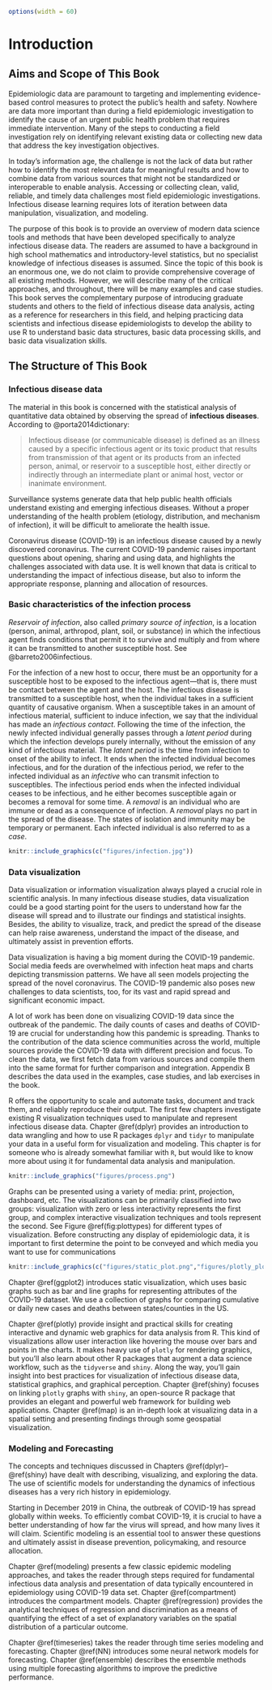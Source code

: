```r
options(width = 60)
```

# Introduction {#intro}

## Aims and Scope of This Book

Epidemiologic data are paramount to targeting and implementing evidence-based control measures to protect the public’s health and safety. Nowhere are data more important than during a field epidemiologic investigation to identify the cause of an urgent public health problem that requires immediate intervention. Many of the steps to conducting a field investigation rely on identifying relevant existing data or collecting new data that address the key investigation objectives.

In today’s information age, the challenge is not the lack of data but rather how to identify the most relevant data for meaningful results and how to combine data from various sources that might not be standardized or interoperable to enable analysis. Accessing or collecting clean, valid, reliable, and timely data challenges most field epidemiologic investigations. Infectious disease learning requires lots of iteration between data manipulation, visualization, and modeling. 

The purpose of this book is to provide an overview of modern data science tools and methods that have been developed specifically to analyze infectious disease data. The readers are assumed to have a background in high school mathematics and introductory-level statistics, but no specialist knowledge of infectious diseases is assumed. Since the topic of this book is an enormous one, we do not claim to provide comprehensive coverage of all existing methods. However, we will describe many of the critical approaches, and throughout, there will be many examples and case studies. This book serves the complementary purpose of introducing graduate students and others to the field of infectious disease data analysis, acting as a reference for researchers in this field, and helping practicing data scientists and infectious disease epidemiologists to develop the ability to use R to understand basic data structures, basic data processing skills, and basic data visualization skills.

## The Structure of This Book

### Infectious disease data

The material in this book is concerned with the statistical analysis of quantitative data obtained by observing the spread of **infectious diseases**. According to @porta2014dictionary: 

>Infectious disease (or communicable disease) is defined as an illness caused by a specific infectious agent or its toxic product that results from transmission of that agent or its products from an infected person, animal, or reservoir to a susceptible host, either directly or indirectly through an intermediate plant or animal host, vector or inanimate environment.

Surveillance systems generate data that help public health officials understand existing and emerging infectious diseases. Without a proper understanding of the health problem (etiology, distribution, and mechanism of infection), it will be difficult to ameliorate the health issue.

Coronavirus disease (COVID-19) is an infectious disease caused by a newly discovered coronavirus. The current COVID-19 pandemic raises important questions about opening, sharing and using data, and highlights the challenges associated with data use. It is well known that data is critical to understanding the impact of infectious disease, but also to inform the appropriate response, planning and allocation of resources. 

### Basic characteristics of the infection process

*Reservoir of infection*, also called *primary source of infection*, is a location (person, animal, arthropod, plant, soil, or substance) in which the infectious agent finds conditions that permit it to survive and multiply and from where it can be transmitted to another susceptible host. See @barreto2006infectious.

For the infection of a new host to occur, there must be an opportunity for a susceptible host to be exposed to the infectious agent—that is, there must be contact between the agent and the host. The infectious disease is transmitted to a susceptible host, when the individual takes in a sufficient quantity of causative organism. When a susceptible takes in an amount of infectious material, sufficient to induce infection, we say that the individual has made an *infectious contact*. Following the time of the infection, the newly infected individual generally passes through a *latent period* during which the infection develops purely internally, without the emission of any kind of infectious material. The *latent period* is the time from infection to onset of the ability to infect. It ends when the infected individual becomes infectious, and for the duration of the infectious period, we refer to the infected individual as an *infective* who can transmit infection to susceptibles. The infectious period ends when the infected individual ceases to be infectious, and he either becomes susceptible again or becomes a removal for some time. A *removal* is an individual who are immune or dead as a consequence of infection. A *removal* plays no part in the spread of the disease. The states of isolation and immunity may be temporary or permanent. Each infected individual is also referred to as a *case*.

```r
knitr::include_graphics(c("figures/infection.jpg"))
```


### Data visualization

Data visualization or information visualization always played a crucial role in scientific analysis. In many infectious disease studies, data visualization could be a good starting point for the users to understand how far the disease will spread and to illustrate our findings and statistical insights. Besides, the ability to visualize, track, and predict the spread of the disease can help raise awareness, understand the impact of the disease, and ultimately assist in prevention efforts. 

Data visualization is having a big moment during the COVID-19 pandemic. Social media feeds are overwhelmed with infection heat maps and charts depicting transmission patterns. We have all seen models projecting the spread of the novel coronavirus. The COVID-19 pandemic also poses new challenges to data scientists, too, for its vast and rapid spread and significant economic impact. 

A lot of work has been done on visualizing COVID-19 data since the outbreak of the pandemic. The daily counts of cases and deaths of COVID-19 are crucial for understanding how this pandemic is spreading. Thanks to the contribution of the data science communities across the world, multiple sources provide the COVID-19 data with different precision and focus. To clean the data, we first fetch data from various sources and compile them into the same format for further comparison and integration. Appendix B describes the data used in the examples, case studies, and lab exercises in the book. 

R offers the opportunity to scale and automate tasks, document and track them, and reliably reproduce their output. The first few chapters investigate existing R visualization techniques used to manipulate and represent infectious disease data. Chapter \@ref(dplyr) provides an introduction to data wrangling and how to use R packages `dplyr` and `tidyr` to manipulate your data in a useful form for visualization and modeling. This chapter is for someone who is already somewhat familiar with `R`, but would like to know more about using it for fundamental data analysis and manipulation.

```r
knitr::include_graphics("figures/process.png")
```

Graphs can be presented using a variety of media: print, projection, dashboard, etc. The visualizations can be primarily classified into two groups: visualization with zero or less interactivity represents the first group, and complex interactive visualization techniques and tools represent the second. See Figure \@ref(fig:plottypes) for different types of visualization. Before constructing any display of epidemiologic data, it is important to first determine the point to be conveyed and which media you want to use for communications

```r
knitr::include_graphics(c("figures/static_plot.png","figures/plotly_plot.png", "figures/animation2.png", "figures/county_risk_ts.png"))
```

Chapter \@ref(ggplot2) introduces static visualization, which uses basic graphs such as bar and line graphs for representing attributes of the COVID-19 dataset. We use a collection of graphs for comparing cumulative or daily new cases and deaths between states/counties in the US. 

Chapter \@ref(plotly) provide insight and practical skills for creating interactive and dynamic web graphics for data analysis from R. This kind of visualizations allow user interaction like hovering the mouse over bars and points in the charts. It makes heavy use of `plotly` for rendering graphics, but you’ll also learn about other R packages that augment a data science workflow, such as the `tidyverse` and `shiny`. Along the way, you’ll gain insight into best practices for visualization of infectious disease data, statistical graphics, and graphical perception. Chapter \@ref(shiny) focuses on linking `plotly` graphs with `shiny`, an open-source R package that provides an elegant and powerful web framework for building web applications. Chapter \@ref(map) is an in-depth look at visualizing data in a spatial setting and presenting findings through some geospatial visualization.


<!-- In summary, we have identified the following challenges while visualizing data related to the spread of the COVID-19 pandemic: -->

<!-- * Range of data: The number of cases and deaths range from a tenth of a million to less than a hundred in different states, regions, and counties. It is difficult to plot this wide range of values sharing a single scale. The trend may look flat for some states or counties where the number of new cases is in hundreds when plotted with a state or coounty where it is in thousands. -->

<!-- * Data transformation: Usually in science, researchers use log or semilog transformation for plotting data with a wide range. However, presently the COVID statistics have a huge influence on people's perception of threat, and a flat logarithmic curve may undermine the effect of the disease among common people if they do not follow the actual data transformation. -->

<!-- * Proportional statistics: A plethora of statistics is defining new variables such as number of people affected per capita or per million population or proportion of death with respect to total number of affected people. These statistics often exaggerate the problem for both small and large counties. For example, a huge number of deaths may seem a small proportion of per million people in cities such as New York City and only a few deaths may seem a big number for a small and less populous country. -->

<!-- * Information overload: When the graphs present data for multiple states or countries, all graphs turn indistinguishable at the early stage of the pandemic and countries where the spread has not yet reached peak clutter together even for a set of line graphs. -->


### Modeling and Forecasting

The concepts and techniques discussed in Chapters \@ref(dplyr)--\@ref(shiny) have dealt with describing, visualizing, and exploring the data. The use of scientific models for understanding the dynamics of infectious diseases has a very rich history in epidemiology.

Starting in December 2019 in China, the outbreak of COVID-19 has spread globally within weeks. To efficiently combat COVID-19, it is crucial to have a better understanding of how far the virus will spread, and how many lives it will claim. Scientific modeling is an essential tool to answer these questions and ultimately assist in disease prevention, policymaking, and resource allocation. 

Chapter \@ref(modeling) presents a few classic epidemic modeling approaches, and takes the reader through steps required for fundamental infectious data analysis and presentation of data typically encountered in epidemiology using COVID-19 data set. Chapter \@ref(compartment) introduces the compartment models. Chapter \@ref(regression) provides the analytical techniques of regression and discrimination as a means of quantifying the effect of a set of explanatory variables on the spatial distribution of a particular outcome.

Chapter \@ref(timeseries) takes the reader through time series modeling and forecasting. Chapter \@ref(NN) introduces some neural network models for forecasting. Chapter \@ref(ensemble) describes the ensemble methods using multiple forecasting algorithms to improve the predictive performance.






